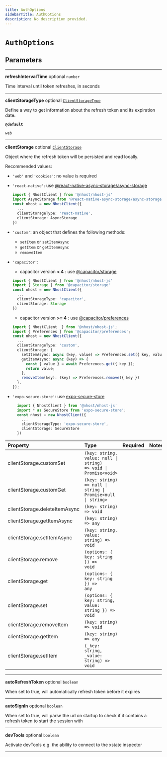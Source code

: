 ```yaml
---
title: AuthOptions
sidebarTitle: AuthOptions
description: No description provided.
---
```


# `AuthOptions`

## Parameters

---

**<span className="parameter-name">refreshIntervalTime</span>** <span className="optional-status">optional</span> <code>number</code>

Time interval until token refreshes, in seconds

---

**<span className="parameter-name">clientStorageType</span>** <span className="optional-status">optional</span> [`ClientStorageType`](/reference/deprecated/javascript/nhost-js/types/client-storage-type)

Define a way to get information about the refresh token and its expiration date.

**`@default`**

`web`

---

**<span className="parameter-name">clientStorage</span>** <span className="optional-status">optional</span> [`ClientStorage`](/reference/deprecated/javascript/nhost-js/types/client-storage)

Object where the refresh token will be persisted and read locally.

Recommended values:

- `'web'` and `'cookies'`: no value is required
- `'react-native'`: use [@react-native-async-storage/async-storage](https://www.npmjs.com/package/@react-native-async-storage/async-storage)
  ```ts
  import { NhostClient } from '@nhost/nhost-js'
  import AsyncStorage from '@react-native-async-storage/async-storage';
  const nhost = new NhostClient({
    ...
    clientStorageType: 'react-native',
    clientStorage: AsyncStorage
  })
  ```
- `'custom'`: an object that defines the following methods:
  - `setItem` or `setItemAsync`
  - `getItem` or `getItemAsync`
  - `removeItem`
- `'capacitor'`:

  - capacitor version **< 4** : use [@capacitor/storage](https://www.npmjs.com/package/@capacitor/storage)

  ```ts
  import { NhostClient } from '@nhost/nhost-js'
  import { Storage } from '@capacitor/storage'
  const nhost = new NhostClient({
    ...
    clientStorageType: 'capacitor',
    clientStorage: Storage
  })
  ```

  - capacitor version **>= 4** : use [@capacitor/preferences](https://www.npmjs.com/package/@capacitor/preferences)

  ```ts
  import { NhostClient  } from '@nhost/nhost-js';
  import { Preferences } from '@capacitor/preferences';
  const nhost = new NhostClient({
    ...
    clientStorageType: 'custom',
    clientStorage: {
      setItemAsync: async (key, value) => Preferences.set({ key, value }),
      getItemAsync: async (key) => {
        const { value } = await Preferences.get({ key });
        return value;
      },
      removeItem(key): (key) => Preferences.remove({ key })
    },
  });
  ```

- `'expo-secure-store'`: use [expo-secure-store](https://www.npmjs.com/package/expo-secure-store)
  ```ts
    import { NhostClient } from '@nhost/nhost-js'
    import * as SecureStore from 'expo-secure-store';
    const nhost = new NhostClient({
      ...
      clientStorageType: 'expo-secure-store',
      clientStorage: SecureStore
    })
  ```

| Property                                                                                                  | Type                                                                                         | Required | Notes |
| :-------------------------------------------------------------------------------------------------------- | :------------------------------------------------------------------------------------------- | :------: | :---- |
| <span className="parameter-name"><span className="light-grey">clientStorage.</span>customSet</span>       | <code>(key: string, value: null &#124; string) =&gt; void &#124; Promise&lt;void&gt;</code>  |          |       |
| <span className="parameter-name"><span className="light-grey">clientStorage.</span>customGet</span>       | <code>(key: string) =&gt; null &#124; string &#124; Promise&lt;null &#124; string&gt;</code> |          |       |
| <span className="parameter-name"><span className="light-grey">clientStorage.</span>deleteItemAsync</span> | <code>(key: string) =&gt; void</code>                                                        |          |       |
| <span className="parameter-name"><span className="light-grey">clientStorage.</span>getItemAsync</span>    | <code>(key: string) =&gt; any</code>                                                         |          |       |
| <span className="parameter-name"><span className="light-grey">clientStorage.</span>setItemAsync</span>    | <code>(key: string, value: string) =&gt; void</code>                                         |          |       |
| <span className="parameter-name"><span className="light-grey">clientStorage.</span>remove</span>          | <code>(options: &#123; key: string &#125;) =&gt; void</code>                                 |          |       |
| <span className="parameter-name"><span className="light-grey">clientStorage.</span>get</span>             | <code>(options: &#123; key: string &#125;) =&gt; any</code>                                  |          |       |
| <span className="parameter-name"><span className="light-grey">clientStorage.</span>set</span>             | <code>(options: &#123; key: string, value: string &#125;) =&gt; void</code>                  |          |       |
| <span className="parameter-name"><span className="light-grey">clientStorage.</span>removeItem</span>      | <code>(key: string) =&gt; void</code>                                                        |          |       |
| <span className="parameter-name"><span className="light-grey">clientStorage.</span>getItem</span>         | <code>(key: string) =&gt; any</code>                                                         |          |       |
| <span className="parameter-name"><span className="light-grey">clientStorage.</span>setItem</span>         | <code>(\_key: string, \_value: string) =&gt; void</code>                                     |          |       |

---

**<span className="parameter-name">autoRefreshToken</span>** <span className="optional-status">optional</span> <code>boolean</code>

When set to true, will automatically refresh token before it expires

---

**<span className="parameter-name">autoSignIn</span>** <span className="optional-status">optional</span> <code>boolean</code>

When set to true, will parse the url on startup to check if it contains a refresh token to start the session with

---

**<span className="parameter-name">devTools</span>** <span className="optional-status">optional</span> <code>boolean</code>

Activate devTools e.g. the ability to connect to the xstate inspector

---
